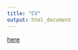 ```yaml
---
title: "CV"
output: html_document
---
```



<a target="_blank" HREF="images/cv_contier.pdf"> here</a>